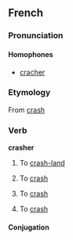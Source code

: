 ==French==

===Pronunciation===
{{IPA| /kʁa.ʃe/}}
====Homophones====
*[[cracher]]

===Etymology===
From {{E.|fr}} [[crash]]

===Verb===
'''crasher'''

# {{context|of an aircraft}} To [[crash-land]]
# {{context|of a vehicle}} To [[crash]]
# {{economics|lang=fr}} To [[crash]]
# {{computing|lang=fr}} To [[crash]]

====Conjugation====
{{fr-conj-er|crash|avoir}}